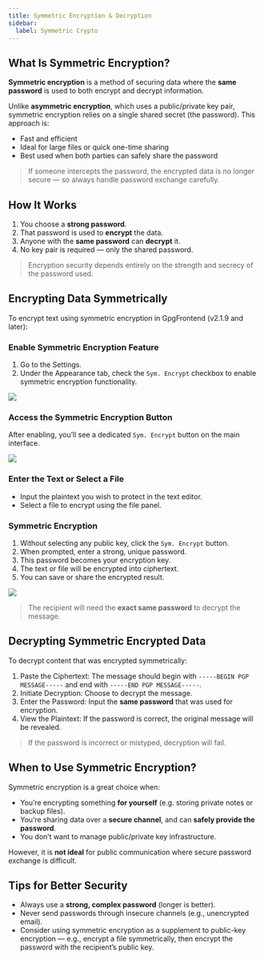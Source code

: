 ```yaml
---
title: Symmetric Encryption & Decryption
sidebar:
  label: Symmetric Crypto
---
```


## What Is Symmetric Encryption?

**Symmetric encryption** is a method of securing data where the **same
password** is used to both encrypt and decrypt information.

Unlike **asymmetric encryption**, which uses a public/private key pair,
symmetric encryption relies on a single shared secret (the password). This
approach is:

- Fast and efficient
- Ideal for large files or quick one-time sharing
- Best used when both parties can safely share the password

> If someone intercepts the password, the encrypted data is no longer secure —
> so always handle password exchange carefully.

## How It Works

1. You choose a **strong password**.
2. That password is used to **encrypt** the data.
3. Anyone with the **same password** can **decrypt** it.
4. No key pair is required — only the shared password.

> Encryption security depends entirely on the strength and secrecy of the
> password used.

## Encrypting Data Symmetrically

To encrypt text using symmetric encryption in GpgFrontend (v2.1.9 and later):

### Enable Symmetric Encryption Feature

1. Go to the Settings.
2. Under the Appearance tab, check the `Sym. Encrypt` checkbox to enable
   symmetric encryption functionality.

![](https://image.cdn.bktus.com/i/2025/07/06/aa24d040771ba182e78b503cf5e0a6f9f4ffc8c5.webp)

### Access the Symmetric Encryption Button

After enabling, you’ll see a dedicated `Sym. Encrypt` button on the main
interface.

![](https://image.cdn.bktus.com/i/2025/07/06/9b9dfde1a024c9637133035a581e0431e1147597.webp)

### Enter the Text or Select a File

- Input the plaintext you wish to protect in the text editor.
- Select a file to encrypt using the file panel.

### Symmetric Encryption

1. Without selecting any public key, click the `Sym. Encrypt` button.
2. When prompted, enter a strong, unique password.
3. This password becomes your encryption key.
4. The text or file will be encrypted into ciphertext.
5. You can save or share the encrypted result.

![](https://image.cdn.bktus.com/i/2025/07/06/89cdd2950b51695afd23ff85f666177f95861292.gif)

> The recipient will need the **exact same password** to decrypt the message.

## Decrypting Symmetric Encrypted Data

To decrypt content that was encrypted symmetrically:

1. Paste the Ciphertext: The message should begin with `-----BEGIN PGP
   MESSAGE-----` and end with `-----END PGP MESSAGE-----`.
2. Initiate Decryption: Choose to decrypt the message.
3. Enter the Password: Input the **same password** that was used for encryption.
4. View the Plaintext: If the password is correct, the original message will be
   revealed.

> If the password is incorrect or mistyped, decryption will fail.

## When to Use Symmetric Encryption?

Symmetric encryption is a great choice when:

- You’re encrypting something **for yourself** (e.g. storing private notes or
  backup files).
- You’re sharing data over a **secure channel**, and can **safely provide the
  password**.
- You don’t want to manage public/private key infrastructure.

However, it is **not ideal** for public communication where secure password
exchange is difficult.

## Tips for Better Security

- Always use a **strong, complex password** (longer is better).
- Never send passwords through insecure channels (e.g., unencrypted email).
- Consider using symmetric encryption as a supplement to public-key encryption —
  e.g., encrypt a file symmetrically, then encrypt the password with the
  recipient’s public key.
